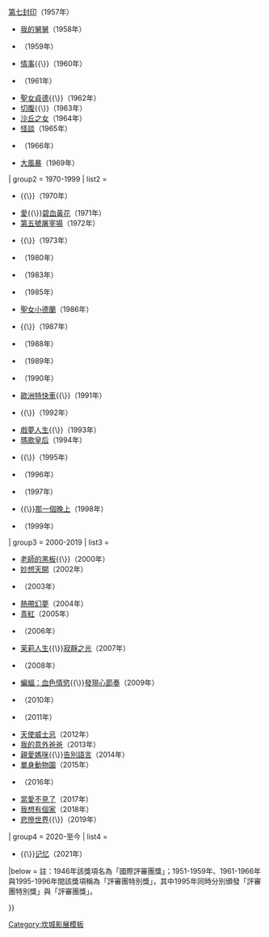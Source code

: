 <noinclude>{{noteTA|G1 = Movie}}</noinclude>
{{Navbox 
| name      = 坎城影展評審團獎
| title     = [[坎城影展評審團獎]]
| state     = {{{state|autocollapse}}}
| bodyclass = hlist

| group1 = 1946-1969
| list1 = 
* {{link-fr|鐵路英雄傳|La Bataille du rail}}（1946年）
* [[彗星美人]]（1951年）
* {{link-fr|我們都是兇手|Nous sommes tous des assassins}}（1952年）
* {{link-en|相逢|Knave of Hearts (film)}}（1954年）
* {{link-it|迷失的大陸|Continente perduto}}（1955年）
* {{link-fr|畢卡索之謎|Le Mystère Picasso}}（1956年）
* {{link-pl|地下水道|Kanał (film)}}{{\}}[[第七封印]]（1957年）
* [[我的舅舅]]（1958年）
* {{link-de|沉默的星辰|Sterne (Film)}}（1959年）
* [[情事 (義大利電影)|情事]]{{\}}{{tsl|ja|鍵 (1959年の映画)|鍵 (1959年電影)|鍵}}（1960年）
* {{link-pl|魔鬼與修女|Matka Joanna od Aniołów (film)}}（1961年）
* [[聖女貞德]]{{\}}{{tsl|it|L'eclisse|慾海含羞花|蝕}}（1962年）
* [[切腹]]{{\}}{{link-cs|卡桑德拉貓|Až přijde kocour}}（1963年）
* [[沙丘之女]]（1964年）
* [[怪談 (1965年電影)|怪談]]（1965年）
* {{link-en|風流奇男子|Alfie (1966 film)}}（1966年）
* [[大風暴]]（1969年）

| group2 = 1970-1999
| list2  = 
* {{link-en|隼鷹|The Falcons (film)}}{{\}}{{link-en|草莓宣言|The Strawberry Statement (film)}}（1970年）
* [[愛]]{{\}}[[碧血黃花]]（1971年）
* [[第五號屠宰場]]（1972年）
* {{link-pl|砂制時鏡下的療養院|Sanatorium pod Klepsydrą (film 1973)}}{{\}}{{link-fr|邀請|L'Invitation (film, 1973)}}（1973年）
* {{link-pl|山巔的呼喚|Constans (film)}}（1980年）
* {{link-be|結案|খারিজ (চলচ্চিত্র)}}（1983年）
* {{link-de|雷德上校|Oberst Redl (1985)}}（1985年）
* [[聖女小德蘭]]（1986年）
* {{link-en|光之翼|Yeelen}}{{\}}{{link-en|親鸞白道|Shinran: Path to Purity}}（1987年）
* {{link-pl|殺人影片|Krótki film o zabijaniu}}（1988年）
* {{link-en|蒙特婁的耶穌|Jesus of Montreal}}（1989年）
* {{link-en|致命檔案|Hidden Agenda (1990 film)}}（1990年）
* [[歐洲特快車]]{{\}}{{link-fr|生命之外|Hors la vie}}（1991年）
* {{link-es|光之夢|El sol del membrillo}}{{\}}{{link-ru|獨立的生活|Самостоятельная жизнь}}（1992年）
* [[戲夢人生]]{{\}}{{link-en|雨石|Raining Stones}}（1993年）
* [[瑪歌皇后 (電影)|瑪歌皇后]]（1994年）
* {{link-fr|不要忘記你將死|N'oublie pas que tu vas mourir}}{{\}}{{link-en|玻璃情人|Carrington (film)}}（1995年）
* {{link-en|超速性追緝|Crash (1996 film)}}（1996年）
* {{link-fr|日落前決定愛不愛妳|Western (film, 1997)}}（1997年）
* {{link-fr|雪地裡的魅影|La Classe de neige (film)}}{{\}}[[那一個晚上]]（1998年）
* {{link-pt|情歸何處|A Carta (filme de 1999)}}（1999年）

| group3 = 2000-2019
| list3  = 
* [[老師的黑板]]{{\}}{{link-sv|二樓傳來的歌聲|Sånger från andra våningen}}（2000年）
* [[妙想天開]]（2002年）
* {{link-en|少女總統|At Five in the Afternoon}}（2003年）
* [[熱帶幻夢]]（2004年）
* [[青紅]]（2005年）
* {{link-en|紅路|Red Road (film)}}（2006年）
* [[茉莉人生]]{{\}}[[寂靜之光]]（2007年）
* {{link-it|政壇風雲|Il divo (film)}}（2008年）
* [[饑渴誘罪|蝙蝠：血色情慾]]{{\}}[[魚缸 (電影)|發現心節奏]]（2009年）
* {{link-fr|吶喊的男人|Un homme qui crie}}（2010年）
* {{link-fr|守護天使波麗士|Polisse}}（2011年）
* [[天使威士忌]]（2012年）
* [[誰調換了我的父親|我的意外爸爸]]（2013年）
* [[親愛媽咪]]{{\}}[[告別語言]]（2014年）
* [[單身動物園]]（2015年）
* {{link-en|2016美國甜心|American Honey (film)}}（2016年）
* [[无爱可诉|當愛不見了]]（2017年）
* [[我想有個家]]（2018年）
* [[悲慘世界 (2019年電影)|悲慘世界]]{{\}}{{link-en|殺戮荒村|Bacurau}}（2019年）

| group4 = 2020-至今
| list4  = 
* {{tsl|en|Ahed’s Knee|阿赫德的膝蓋}}{{\}}[[记忆 (2021年电影)|记忆]]（2021年）
|below = 註：1946年該獎項名為「國際評審團獎」；1951-1959年、1961-1966年與1995-1996年間該獎項稱為「評審團特別獎」，其中1995年同時分別頒發「評審團特別獎」與「評審團獎」。

}}<noinclude>
{{collapsible option}}
[[Category:坎城影展模板]]
</noinclude>
